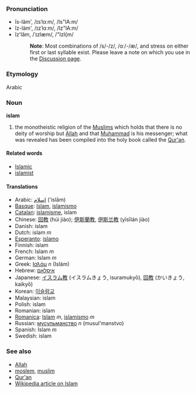 ===Pronunciation===
*ĭs-läm', /ɪsˈlɑːm/, /Is"lA:m/
*ĭz-läm', /ɪzˈlɑːm/, /Iz"lA:m/
*ĭz'lăm, /ˈɪzlæm/, /"Izl{m/
*:'''Note''': Most combinations of /s/-/z/, /ɑː/-/æ/, and stress on either first or last syllable exist. Please leave a note on which you use in the [[Talk:Islam|Discussion page]].

===Etymology===
Arabic

=== Noun ===
'''islam'''

# the monotheistic religion of the [[Muslim]]s which holds that there is no deity of worship but [[Allah]] and that [[Muhammad]] is his messenger; what was revealed has been compiled into the holy book called the [[Qur'an]].

==== Related words ====
*[[Islamic]]
*[[islamist]]

==== Translations ====
*Arabic: [[اسلام]] ('islām)
*[[Basque]]: [[Islam]], [[islamismo]]
*[[Catalan]]: [[islamisme]], islam
*Chinese: [[回教]] (húi jiào); [[伊斯蘭教]], [[伊斯兰教]] (yīsīlán jiào)
*Danish: islam
*Dutch: islam ''m''
*[[Esperanto]]: [[islamo]]
*Finnish: islam
*French: Islam ''m''
*German: Islam ''m''
*Greek: [[Ισλάμ]] ''n'' (Isl&aacute;m)
*Hebrew: [[איסלאם]]
*Japanese: [[イスラム教]] (イスラムきょう, isuramukyō), [[回教]] (かいきょう, kaikyō)
*Korean: [[이슬람교]]
*Malaysian: islam
*Polish: islam
*Romanian: islam
*[[Romanica]]: [[Islam]] ''m'', [[islamismo]] ''m''
*Russian: [[мусульманство]] ''n'' (musul'manstvo)
*Spanish: Islam ''m''
*Swedish: islam

===See also===
*[[Allah]]
*[[moslem]], [[muslim]]
*[[Qur'an]]
*[[w:en:islam|Wikipedia article on Islam]]